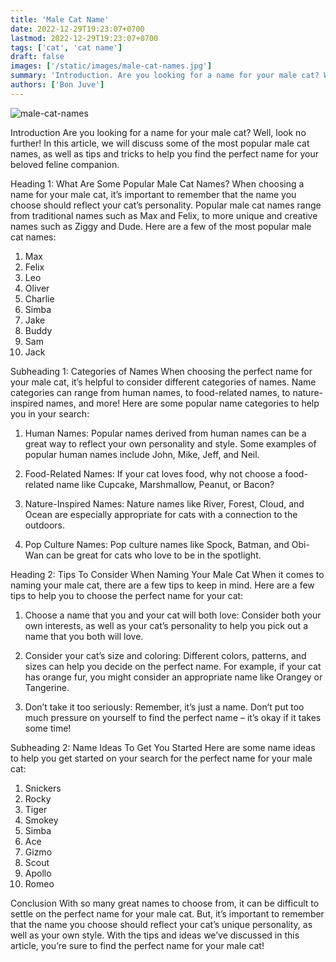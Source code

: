 ```yaml
---
title: 'Male Cat Name'
date: 2022-12-29T19:23:07+0700
lastmod: 2022-12-29T19:23:07+0700
tags: ['cat', 'cat name']
draft: false
images: ['/static/images/male-cat-names.jpg']
summary: 'Introduction. Are you looking for a name for your male cat? Well, look no further! In this article, we will discuss some of the most popular male cat names, as well as tips and tricks to help you find the perfect name for your beloved feline companion'
authors: ['Bon Juve']
---  
```

![male-cat-names](/static/images/male-cat-names.jpg)




Introduction
Are you looking for a name for your male cat? Well, look no further! In this article, we will discuss some of the most popular male cat names, as well as tips and tricks to help you find the perfect name for your beloved feline companion. 

Heading 1: What Are Some Popular Male Cat Names?
When choosing a name for your male cat, it’s important to remember that the name you choose should reflect your cat’s personality. Popular male cat names range from traditional names such as Max and Felix, to more unique and creative names such as Ziggy and Dude. Here are a few of the most popular male cat names:

1. Max
2. Felix
3. Leo
4. Oliver
5. Charlie
6. Simba
7. Jake
8. Buddy
9. Sam
10. Jack

Subheading 1: Categories of Names
When choosing the perfect name for your male cat, it’s helpful to consider different categories of names. Name categories can range from human names, to food-related names, to nature-inspired names, and more! Here are some popular name categories to help you in your search:

1. Human Names: Popular names derived from human names can be a great way to reflect your own personality and style. Some examples of popular human names include John, Mike, Jeff, and Neil. 

2. Food-Related Names: If your cat loves food, why not choose a food-related name like Cupcake, Marshmallow, Peanut, or Bacon?

3. Nature-Inspired Names: Nature names like River, Forest, Cloud, and Ocean are especially appropriate for cats with a connection to the outdoors.

4. Pop Culture Names: Pop culture names like Spock, Batman, and Obi-Wan can be great for cats who love to be in the spotlight.

Heading 2: Tips To Consider When Naming Your Male Cat 
When it comes to naming your male cat, there are a few tips to keep in mind. Here are a few tips to help you to choose the perfect name for your cat: 

1. Choose a name that you and your cat will both love: Consider both your own interests, as well as your cat’s personality to help you pick out a name that you both will love.

2. Consider your cat’s size and coloring: Different colors, patterns, and sizes can help you decide on the perfect name. For example, if your cat has orange fur, you might consider an appropriate name like Orangey or Tangerine. 

3. Don’t take it too seriously: Remember, it’s just a name. Don’t put too much pressure on yourself to find the perfect name – it’s okay if it takes some time!

Subheading 2: Name Ideas To Get You Started
Here are some name ideas to help you get started on your search for the perfect name for your male cat:

1. Snickers
2. Rocky
3. Tiger
4. Smokey
5. Simba
6. Ace
7. Gizmo
8. Scout
9. Apollo
10. Romeo

Conclusion
With so many great names to choose from, it can be difficult to settle on the perfect name for your male cat. But, it’s important to remember that the name you choose should reflect your cat’s unique personality, as well as your own style. With the tips and ideas we’ve discussed in this article, you’re sure to find the perfect name for your male cat!
